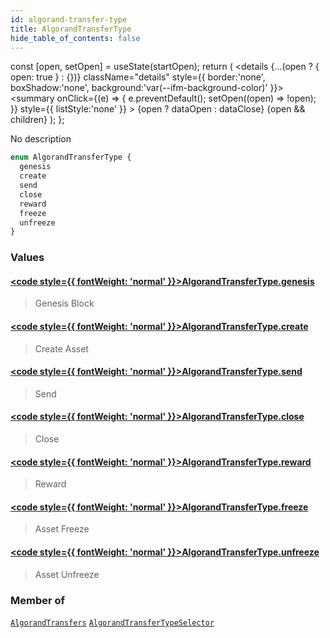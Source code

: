 ```yaml
---
id: algorand-transfer-type
title: AlgorandTransferType
hide_table_of_contents: false
---
```







  const [open, setOpen] = useState(startOpen);
  return (
    <details {...(open ? { open: true } : {})} className="details" style={{ border:'none', boxShadow:'none', background:'var(--ifm-background-color)' }}>
      <summary
        onClick={(e) => {
          e.preventDefault();
          setOpen((open) => !open);
        }}
        style={{ listStyle:'none' }}
      >
      {open ? dataOpen : dataClose}
      </summary>
      {open && children}
    </details>
  );
};








No description


```graphql
enum AlgorandTransferType {
  genesis
  create
  send
  close
  reward
  freeze
  unfreeze
}
```




### Values

#### [<code style={{ fontWeight: 'normal' }}>AlgorandTransferType.<b>genesis</b></code>](#)  
> 
> 
> Genesis Block
> 

#### [<code style={{ fontWeight: 'normal' }}>AlgorandTransferType.<b>create</b></code>](#)  
> 
> 
> Create Asset
> 

#### [<code style={{ fontWeight: 'normal' }}>AlgorandTransferType.<b>send</b></code>](#)  
> 
> 
> Send
> 

#### [<code style={{ fontWeight: 'normal' }}>AlgorandTransferType.<b>close</b></code>](#)  
> 
> 
> Close
> 

#### [<code style={{ fontWeight: 'normal' }}>AlgorandTransferType.<b>reward</b></code>](#)  
> 
> 
> Reward
> 

#### [<code style={{ fontWeight: 'normal' }}>AlgorandTransferType.<b>freeze</b></code>](#)  
> 
> 
> Asset Freeze
> 

#### [<code style={{ fontWeight: 'normal' }}>AlgorandTransferType.<b>unfreeze</b></code>](#)  
> 
> 
> Asset Unfreeze
> 



### Member of

[`AlgorandTransfers`](/docs/v1/graphql-reference/objects/algorand-transfers)  <Badge class="secondary" text="object"/><Bullet />[`AlgorandTransferTypeSelector`](/docs/v1/graphql-reference/inputs/algorand-transfer-type-selector)  <Badge class="secondary" text="input"/>

